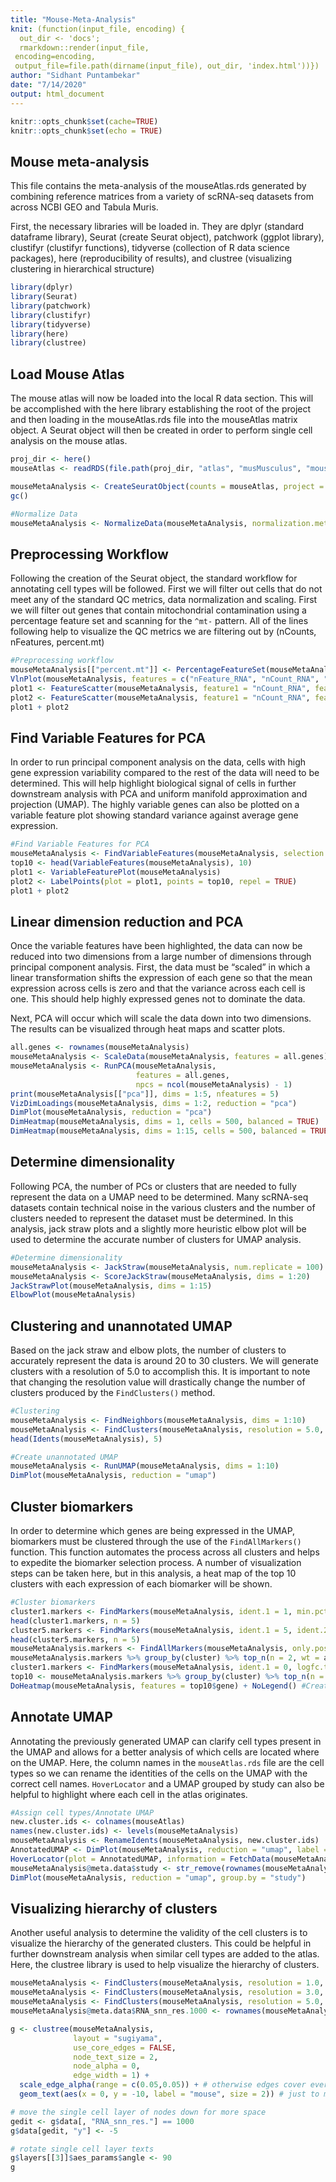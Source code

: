 ```yaml
---
title: "Mouse-Meta-Analysis"
knit: (function(input_file, encoding) {
  out_dir <- 'docs';
  rmarkdown::render(input_file,
 encoding=encoding,
 output_file=file.path(dirname(input_file), out_dir, 'index.html'))})
author: "Sidhant Puntambekar"
date: "7/14/2020"
output: html_document
---
```


```r
knitr::opts_chunk$set(cache=TRUE)
knitr::opts_chunk$set(echo = TRUE)
```

## Mouse meta-analysis

This file contains the meta-analysis of the mouseAtlas.rds generated by combining reference matrices from a variety of scRNA-seq datasets from across NCBI GEO and Tabula Muris. 

First, the necessary libraries will be loaded in. They are dplyr (standard dataframe library), Seurat (create Seurat object), patchwork (ggplot library), clustifyr (clustifyr functions), tidyverse (collection of R data science packages), here (reproducibility of results), and clustree (visualizing clustering in hierarchical structure)

```r
library(dplyr)
library(Seurat)
library(patchwork)
library(clustifyr)
library(tidyverse)
library(here)
library(clustree)
```

## Load Mouse Atlas

The mouse atlas will now be loaded into the local R data section. This will be accomplished with the here library establishing the root of the project and then loading in the mouseAtlas.rds file into the mouseAtlas matrix object. A Seurat object will then be created in order to perform single cell analysis on the mouse atlas. 

```r
proj_dir <- here()
mouseAtlas <- readRDS(file.path(proj_dir, "atlas", "musMusculus", "mouseAtlas.rds"))

mouseMetaAnalysis <- CreateSeuratObject(counts = mouseAtlas, project = "Mouse-Meta-Analysis", min.cells = 0, min.features = 0)
gc()

#Normalize Data
mouseMetaAnalysis <- NormalizeData(mouseMetaAnalysis, normalization.method = "LogNormalize", scale.factor = 10000)
```

## Preprocessing Workflow

Following the creation of the Seurat object, the standard workflow for annotating cell types will be followed. First we will filter out cells that do not meet any of the standard QC metrics, data normalization and scaling. First we will filter out genes that contain mitochondrial contamination using a percentage feature set and scanning for the ```^mt-``` pattern. All of the lines following help to visualize the QC metrics we are filtering out by (nCounts, nFeatures, percent.mt)

```r
#Preprocessing workflow
mouseMetaAnalysis[["percent.mt"]] <- PercentageFeatureSet(mouseMetaAnalysis, pattern = "^mt-")
VlnPlot(mouseMetaAnalysis, features = c("nFeature_RNA", "nCount_RNA", "percent.mt"), ncol = 3)
plot1 <- FeatureScatter(mouseMetaAnalysis, feature1 = "nCount_RNA", feature2 = "percent.mt")
plot2 <- FeatureScatter(mouseMetaAnalysis, feature1 = "nCount_RNA", feature2 = "nFeature_RNA")
plot1 + plot2
```

## Find Variable Features for PCA

In order to run principal component analysis on the data, cells with high gene expression variability compared to the rest of the data will need to be determined. This will help highlight biological signal of cells in further downstream analysis with PCA and uniform manifold approximation and projection (UMAP). The highly variable genes can also be plotted on a variable feature plot showing standard variance against average gene expression.  

```r
#Find Variable Features for PCA
mouseMetaAnalysis <- FindVariableFeatures(mouseMetaAnalysis, selection.method = "mean.var.plot", nfeatures = 2000)
top10 <- head(VariableFeatures(mouseMetaAnalysis), 10)
plot1 <- VariableFeaturePlot(mouseMetaAnalysis)
plot2 <- LabelPoints(plot = plot1, points = top10, repel = TRUE)
plot1 + plot2
```


## Linear dimension reduction and PCA

Once the variable features have been highlighted, the data can now be reduced into two dimensions from a large number of dimensions through principal component analysis. First, the data must be "scaled" in which a linear transformation shifts the expression of each gene so that the mean expression across cells is zero and that the variance across each cell is one. This should help highly expressed genes not to dominate the data. 

Next, PCA will occur which will scale the data down into two dimensions. The results can be visualized through heat maps and scatter plots. 

```r
all.genes <- rownames(mouseMetaAnalysis)
mouseMetaAnalysis <- ScaleData(mouseMetaAnalysis, features = all.genes)
mouseMetaAnalysis <- RunPCA(mouseMetaAnalysis,
                            features = all.genes,
                            npcs = ncol(mouseMetaAnalysis) - 1)
print(mouseMetaAnalysis[["pca"]], dims = 1:5, nfeatures = 5)
VizDimLoadings(mouseMetaAnalysis, dims = 1:2, reduction = "pca")
DimPlot(mouseMetaAnalysis, reduction = "pca")
DimHeatmap(mouseMetaAnalysis, dims = 1, cells = 500, balanced = TRUE)
DimHeatmap(mouseMetaAnalysis, dims = 1:15, cells = 500, balanced = TRUE)
```

## Determine dimensionality

Following PCA, the number of PCs or clusters that are needed to fully represent the data on a UMAP need to be determined. Many scRNA-seq datasets contain technical noise in the various clusters and the number of clusters needed to represent the dataset must be determined. In this analysis, jack straw plots and a slightly more heuristic elbow plot will be used to determine the accurate number of clusters for UMAP analysis. 

```r
#Determine dimensionality
mouseMetaAnalysis <- JackStraw(mouseMetaAnalysis, num.replicate = 100)
mouseMetaAnalysis <- ScoreJackStraw(mouseMetaAnalysis, dims = 1:20)
JackStrawPlot(mouseMetaAnalysis, dims = 1:15)
ElbowPlot(mouseMetaAnalysis)
```

## Clustering and unannotated UMAP

Based on the jack straw and elbow plots, the number of clusters to accurately represent the data is around 20 to 30 clusters. We will generate clusters with a resolution of 5.0 to accomplish this. It is important to note that changing the resolution value will drastically change the number of clusters produced by the ```FindClusters()``` method. 

```r
#Clustering
mouseMetaAnalysis <- FindNeighbors(mouseMetaAnalysis, dims = 1:10)
mouseMetaAnalysis <- FindClusters(mouseMetaAnalysis, resolution = 5.0, verbose = TRUE)
head(Idents(mouseMetaAnalysis), 5)

#Create unannotated UMAP
mouseMetaAnalysis <- RunUMAP(mouseMetaAnalysis, dims = 1:10)
DimPlot(mouseMetaAnalysis, reduction = "umap")
```

## Cluster biomarkers

In order to determine which genes are being expressed in the UMAP, biomarkers must be clustered through the use of the ```FindAllMarkers()``` function. This function automates the process across all clusters and helps to expedite the biomarker selection process. A number of visualization steps can be taken here, but in this analysis, a heat map of the top 10 clusters with each expression of each biomarker will be shown. 

```r
#Cluster biomarkers
cluster1.markers <- FindMarkers(mouseMetaAnalysis, ident.1 = 1, min.pct = 0.25)
head(cluster1.markers, n = 5)
cluster5.markers <- FindMarkers(mouseMetaAnalysis, ident.1 = 5, ident.2 = c(0,3), min.pct = 0.25)
head(cluster5.markers, n = 5)
mouseMetaAnalysis.markers <- FindAllMarkers(mouseMetaAnalysis, only.pos = TRUE, min.pct = 0.1, logfc.threshold = 0.25)
mouseMetaAnalysis.markers %>% group_by(cluster) %>% top_n(n = 2, wt = avg_logFC)
cluster1.markers <- FindMarkers(mouseMetaAnalysis, ident.1 = 0, logfc.threshold = 0.25, test.use = "roc", only.pos = TRUE)
top10 <- mouseMetaAnalysis.markers %>% group_by(cluster) %>% top_n(n = 10, wt = avg_logFC) #Create top 10 markers for each cluster
DoHeatmap(mouseMetaAnalysis, features = top10$gene) + NoLegend() #Create heat map of biomarkers for all top 17 clusters
```

## Annotate UMAP

Annotating the previously generated UMAP can clarify cell types present in the UMAP and allows for a better analysis of which cells are located where on the UMAP. Here, the column names in the ```mouseAtlas.rds``` file are the cell types so we can rename the identities of the cells on the UMAP with the correct cell names. ```HoverLocator``` and a UMAP grouped by study can also be helpful to highlight where each cell in the atlas originates. 

```r
#Assign cell types/Annotate UMAP
new.cluster.ids <- colnames(mouseAtlas)
names(new.cluster.ids) <- levels(mouseMetaAnalysis)
mouseMetaAnalysis <- RenameIdents(mouseMetaAnalysis, new.cluster.ids)
AnnotatedUMAP <- DimPlot(mouseMetaAnalysis, reduction = "umap", label = FALSE, pt.size = 0.5) 
HoverLocator(plot = AnnotatedUMAP, information = FetchData(mouseMetaAnalysis, vars = c("seurat_clusters")))
mouseMetaAnalysis@meta.data$study <- str_remove(rownames(mouseMetaAnalysis@meta.data), ".+\\(") %>% str_remove("\\)")
DimPlot(mouseMetaAnalysis, reduction = "umap", group.by = "study")
```

## Visualizing hierarchy of clusters

Another useful analysis to determine the validity of the cell clusters is to visualize the hierarchy of the generated clusters. This could be helpful in further downstream analysis when similar cell types are added to the atlas. Here, the clustree library is used to help visualize the hierarchy of clusters.

```r
mouseMetaAnalysis <- FindClusters(mouseMetaAnalysis, resolution = 1.0, verbose = TRUE)
mouseMetaAnalysis <- FindClusters(mouseMetaAnalysis, resolution = 3.0, verbose = TRUE)
mouseMetaAnalysis <- FindClusters(mouseMetaAnalysis, resolution = 5.0, verbose = TRUE)
mouseMetaAnalysis@meta.data$RNA_snn_res.1000 <- rownames(mouseMetaAnalysis@meta.data)

g <- clustree(mouseMetaAnalysis, 
              layout = "sugiyama",
              use_core_edges = FALSE,
              node_text_size = 2,
              node_alpha = 0,
              edge_width = 1) + 
  scale_edge_alpha(range = c(0.05,0.05)) + # otherwise edges cover everything up
  geom_text(aes(x = 0, y = -10, label = "mouse", size = 2)) # just to make some room so labels aren't cut off

# move the single cell layer of nodes down for more space
gedit <- g$data[, "RNA_snn_res."] == 1000
g$data[gedit, "y"] <- -5

# rotate single cell layer texts
g$layers[[3]]$aes_params$angle <- 90
g
```